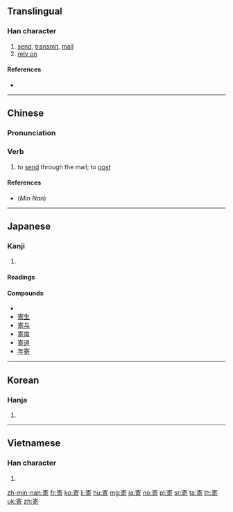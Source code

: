 {{character info/new}}
==Translingual==
{{stroke order|strokes=11}}

===Han character===
{{Han char|rn=40|rad=宀|as=08|sn=11|four=30621|canj=JKMR|ids=⿱宀奇}}

# [[send]], [[transmit]], [[mail]]
# [[rely on]]

====References====
* {{Han ref|kx=0288.040|dkj=07203|dj=0569.080|hdz=20937.010|uh=5BC4|ud=23492|bh=B148|bd=45384}}

----

==Chinese==
{{zh-forms}}

===Pronunciation===
{{zh-pron
|m=jì
|c=gei3
|h=pfs=ki
|mn=kià/kì
|mn_note=kià - vernacular, kì - literary
|w=
|mc=y
|oc=y
|ma=zh-jì.ogg
|cat=v
}}

===Verb===
{{zh-verb}}

# to [[send]] through the mail; to [[post]]

====References====
* (''Min Nan'') {{thcwd|7160}}

----

==Japanese==

===Kanji===
{{ja-kanji|grade=5|rs=宀08}}

# {{contribute, donate; call on; lodge on somebody else' house, be dependent on somebody; increase, gain; draw near |lang=ja|sort=宀08}}

====Readings====
{{ja-readings|goon=[[き]] (ki)|kanon=[[き]] (ki)|kun=[[よる]] (yoru), [[よせる]] (yoseru), [[よせ]] (yose)}}

====Compounds====
* {{ja-r|寄贈|きぞう|[[donation]]}}
* [[寄生]]
* [[寄与]]
* [[寄席]]
* [[寄道]]
* [[年寄]]

----

==Korean==

===Hanja===
{{ko-hanja|hangeul=기|rv=gi|mr=ki|y=ki}}

# {{defn|lang=ko|sort=宀08}}

----

==Vietnamese==

===Han character===
{{vi-hantu|[[kí]], [[gửi]], [[ké]], [[kẹ]], [[ký]]|rs=宀08}}

# {{defn|lang=vi|sort=宀08}}

[[zh-min-nan:寄]]
[[fr:寄]]
[[ko:寄]]
[[li:寄]]
[[hu:寄]]
[[mg:寄]]
[[ja:寄]]
[[no:寄]]
[[pl:寄]]
[[sr:寄]]
[[ta:寄]]
[[th:寄]]
[[uk:寄]]
[[zh:寄]]